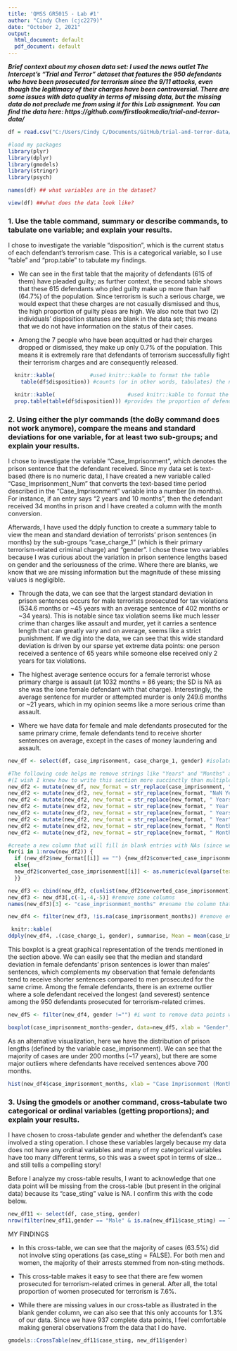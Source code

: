 ---
title: 'QMSS GR5015 - Lab #1'
author: "Cindy Chen (cjc2279)"
date: "October 2, 2021"
output:
  html_document: default
  pdf_document: default
---

__*Brief context about my chosen data set: I used the news outlet The Intercept's "Trial and Terror" dataset that features the 950 defendants who have been prosecuted for terrorism since the 9/11 attacks, even though the legitimacy of their charges have been controversial.  There are some issues with data quality in terms of missing data, but the missing data do not preclude me from using it for this Lab assignment.  You can find the data here: https://github.com/firstlookmedia/trial-and-terror-data/ *__

```{r setup, include=FALSE}
df = read.csv("C:/Users/Cindy C/Documents/GitHub/trial-and-terror-data/trial-and-terror.csv")

#load my packages
library(plyr)
library(dplyr)
library(gmodels)
library(stringr)
library(psych)
```

```{r variable names}
names(df) ## what variables are in the dataset?
```

```{r view data, eval = FALSE}
view(df) ##what does the data look like?
```
### 1. Use the table command, summary or describe commands, to tabulate one variable; and explain your results.

I chose to investigate the variable "disposition", which is the current status of each defendant's terrorism case.  This is a categorical variable, so I use "table" and "prop.table" to tabulate my findings.

* We can see in the first table that the majority of defendants (615 of them) have pleaded guilty; as further context, the second table shows that these 615 defendants who pled guilty make up more than half (64.7%) of the population.  Since terrorism is such a serious charge, we would expect that these charges are not casually dismissed and thus, the high proportion of guilty pleas are high.  We also note that two (2) individuals' disposition statuses are blank in the data set; this means that we do not have information on the status of their cases.

* Among the 7 people who have been acquitted or had their charges dropped or dismissed, they make up only 0.7% of the population.  This means it is extremely rare that defendants of terrorism successfully fight their terrorism charges and are consequently released.

```{r table 1}
  knitr::kable(           #used knitr::kable to format the table
    table(df$disposition)) #counts (or in other words, tabulates) the number of defendants by their disposition status 
```

``` {r table 2 - proportions}
  knitr::kable(                       #used knitr::kable to format the table
  prop.table(table(df$disposition))) #provides the proportion of defendants with that specific disposition status
```

### 2. Using either the plyr commands (the doBy command does not work anymore), compare the means and standard deviations for one variable, for at least two sub-groups; and explain your results.

I chose to investigate the variable "Case_Imprisonment", which denotes the prison sentence that the defendant received. Since my data set is text-based (there is no numeric data), I have created a new variable called "Case_Imprisonment_Num" that converts the text-based time period described in the "Case_Imprisonment" variable into a number (in months).  For instance, if an entry says "2 years and 10 months", then the defendant received 34 months in prison and I have created a column with the month conversion.

Afterwards, I have used the ddply function to create a summary table to view the mean and standard deviation of terrorists' prison sentences (in months) by the sub-groups "case_charge_1" (which is their primary terrorism-related criminal charge) and "gender". I chose these two variables because I was curious about the variation in prison sentence lengths based on gender and the seriousness of the crime.  Where there are blanks, we know that we are missing information but the magnitude of these missing values is negligible.

* Through the data, we can see that the largest standard deviation in prison sentences occurs for male terrorists prosecuted for tax violations (534.6 months or ~45 years with an average sentence of 402 months or ~34 years). This is notable since tax violation seems like much lesser crime than charges like assault and murder, yet it carries a sentence length that can greatly vary and on average, seems like a strict punishment. If we dig into the data, we can see that this wide standard deviation is driven by our sparse yet extreme data points: one person received a sentence of 65 years while someone else received only 2 years for tax violations.

* The highest average sentence occurs for a female terrorist whose primary charge is assault (at 1032 months = 86 years; the SD is NA as she was the lone female defendant with that charge).  Interestingly, the average sentence for murder or attempted murder is only 249.6 months or ~21 years, which in my opinion seems like a more serious crime than assault.

* Where we have data for female and male defendants prosecuted for the same primary crime, female defendants tend to receive shorter sentences on average, except in the cases of money laundering and assault.

```{r ddplychart}

new_df <- select(df, case_imprisonment, case_charge_1, gender) #isolates the column that I want to convert from a string to a number, along with the subgroups I need for my table

#The following code helps me remove strings like "Years" and "Months" and instead, write a formula that will calculate months
#(I wish I knew how to write this section more succinctly than multiple lines of code)
new_df2 <- mutate(new_df, new_format = str_replace(case_imprisonment, "NaN Years", "NaN"))
new_df2 <- mutate(new_df2, new_format = str_replace(new_format, "NaN Year", "NaN"))
new_df2 <- mutate(new_df2, new_format = str_replace(new_format, " Years and ","*12+"))
new_df2 <- mutate(new_df2, new_format = str_replace(new_format, " Year and ","*12+"))
new_df2 <- mutate(new_df2, new_format = str_replace(new_format, " Years","*12"))
new_df2 <- mutate(new_df2, new_format = str_replace(new_format, " Year","*12"))
new_df2 <- mutate(new_df2, new_format = str_replace(new_format, " Months",""))
new_df2 <- mutate(new_df2, new_format = str_replace(new_format, " Month",""))

#create a new column that will fill in blank entries with NAs (since we don't want blank entries to affect our mean and stdev calculations) and complete the math to arrive at months
for(i in 1:nrow(new_df2)) {
  if (new_df2$new_format[[i]] == "") {new_df2$converted_case_imprisonment[[i]] <- NA}
  else{
  new_df2$converted_case_imprisonment[[i]] <- as.numeric(eval(parse(text = new_df2$new_format[[i]])))
  }}

new_df3 <- cbind(new_df2, c(unlist(new_df2$converted_case_imprisonment))) #since the new column we created is a list, we must unlist it, vectorize it, and then column bind it
new_df3 <- new_df3[,c(-1,-4,-5)] #remove some columns
names(new_df3)[3] <- "case_imprisonment_months" #rename the column that shows the duration of case imprisonment in months

new_df4 <- filter(new_df3, !is.na(case_imprisonment_months)) #remove entries where the case imprisonment length is NA; this does not affect our stdev or mean calculation

 knitr::kable(  
ddply(new_df4, .(case_charge_1, gender), summarise, Mean = mean(case_imprisonment_months, na.rm = T), SD = sd(case_imprisonment_months, na.rm = T)))
```

This boxplot is a great graphical representation of the trends mentioned in the section above.  We can easily see that the median and standard deviation in female defendants' prison sentences is lower than males' sentences, which complements my observation that female defendants tend to receive shorter sentences compared to men prosecuted for the same crime.  Among the female defendants, there is an extreme outlier where a sole defendant received the longest (and severest) sentence among the 950 defendants prosecuted for terrorism-related crimes.

```{r boxplot_case_imprisonment}
new_df5 <- filter(new_df4, gender !="") #i want to remove data points where gender is blank in my data set so that my boxplot will have a breakout between female vs. male, rather than a third column for unknowns

boxplot(case_imprisonment_months~gender, data=new_df5, xlab = "Gender", ylab = "Prison Sentence (Months)", main = "Boxplot of Prison Sentence vs. Terrorist Defendant Gender")
```

As an alternative visualization, here we have the distribution of prison lengths (defined by the variable case_imprisonment). We can see that the majority of cases are under 200 months (~17 years), but there are some major outliers where defendants have received sentences above 700 months.
```{r}
hist(new_df4$case_imprisonment_months, xlab = "Case Imprisonment (Months)", main = "Histogram of Terrorism Defendants' Case Imprisonment Terms (in Months)")
```

### 3. Using the gmodels or another command, cross-tabulate two categorical or ordinal variables (getting proportions); and explain your results.

I have chosen to cross-tabulate gender and whether the defendant's case involved a sting operation.  I chose these variables largely because my data does not have any ordinal variables and many of my categorical variables have too many different terms, so this was a sweet spot in terms of size... and still tells a compelling story!

Before I analyze my cross-table results, I want to acknowledge that one data point will be missing from the cross-table (but present in the original data) because its "case_sting" value is NA.  I confirm this with the code below.

```{r confirm missing value}
new_df11 <- select(df, case_sting, gender)
nrow(filter(new_df11,gender == "Male" & is.na(new_df11$case_sting) == T)) #since we know there are 950 data points but only 949 show up in the cross-table, we must account for the difference. In this case, we see that one data point does not have a "case_sting" data point.
```

MY FINDINGS

* In this cross-table, we can see that the majority of cases (63.5%) did not involve sting operations (as case_sting = FALSE).  For both men and women, the majority of their arrests stemmed from non-sting methods.

* This cross-table makes it easy to see that there are few women prosecuted for terrorism-related crimes in general. After all, the total proportion of women prosecuted for terrorism is 7.6%.

* While there are missing values in our cross-table as illustrated in the blank gender column, we can also see that this only accounts for 1.3% of our data.  Since we have 937 complete data points, I feel comfortable making general observations from the data that I do have.

```{r final tabulation}
gmodels::CrossTable(new_df11$case_sting, new_df11$gender) 
```
